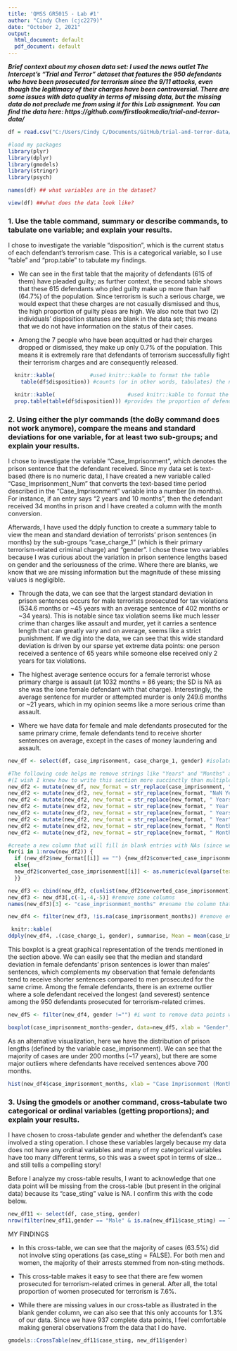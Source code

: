 ---
title: 'QMSS GR5015 - Lab #1'
author: "Cindy Chen (cjc2279)"
date: "October 2, 2021"
output:
  html_document: default
  pdf_document: default
---

__*Brief context about my chosen data set: I used the news outlet The Intercept's "Trial and Terror" dataset that features the 950 defendants who have been prosecuted for terrorism since the 9/11 attacks, even though the legitimacy of their charges have been controversial.  There are some issues with data quality in terms of missing data, but the missing data do not preclude me from using it for this Lab assignment.  You can find the data here: https://github.com/firstlookmedia/trial-and-terror-data/ *__

```{r setup, include=FALSE}
df = read.csv("C:/Users/Cindy C/Documents/GitHub/trial-and-terror-data/trial-and-terror.csv")

#load my packages
library(plyr)
library(dplyr)
library(gmodels)
library(stringr)
library(psych)
```

```{r variable names}
names(df) ## what variables are in the dataset?
```

```{r view data, eval = FALSE}
view(df) ##what does the data look like?
```
### 1. Use the table command, summary or describe commands, to tabulate one variable; and explain your results.

I chose to investigate the variable "disposition", which is the current status of each defendant's terrorism case.  This is a categorical variable, so I use "table" and "prop.table" to tabulate my findings.

* We can see in the first table that the majority of defendants (615 of them) have pleaded guilty; as further context, the second table shows that these 615 defendants who pled guilty make up more than half (64.7%) of the population.  Since terrorism is such a serious charge, we would expect that these charges are not casually dismissed and thus, the high proportion of guilty pleas are high.  We also note that two (2) individuals' disposition statuses are blank in the data set; this means that we do not have information on the status of their cases.

* Among the 7 people who have been acquitted or had their charges dropped or dismissed, they make up only 0.7% of the population.  This means it is extremely rare that defendants of terrorism successfully fight their terrorism charges and are consequently released.

```{r table 1}
  knitr::kable(           #used knitr::kable to format the table
    table(df$disposition)) #counts (or in other words, tabulates) the number of defendants by their disposition status 
```

``` {r table 2 - proportions}
  knitr::kable(                       #used knitr::kable to format the table
  prop.table(table(df$disposition))) #provides the proportion of defendants with that specific disposition status
```

### 2. Using either the plyr commands (the doBy command does not work anymore), compare the means and standard deviations for one variable, for at least two sub-groups; and explain your results.

I chose to investigate the variable "Case_Imprisonment", which denotes the prison sentence that the defendant received. Since my data set is text-based (there is no numeric data), I have created a new variable called "Case_Imprisonment_Num" that converts the text-based time period described in the "Case_Imprisonment" variable into a number (in months).  For instance, if an entry says "2 years and 10 months", then the defendant received 34 months in prison and I have created a column with the month conversion.

Afterwards, I have used the ddply function to create a summary table to view the mean and standard deviation of terrorists' prison sentences (in months) by the sub-groups "case_charge_1" (which is their primary terrorism-related criminal charge) and "gender". I chose these two variables because I was curious about the variation in prison sentence lengths based on gender and the seriousness of the crime.  Where there are blanks, we know that we are missing information but the magnitude of these missing values is negligible.

* Through the data, we can see that the largest standard deviation in prison sentences occurs for male terrorists prosecuted for tax violations (534.6 months or ~45 years with an average sentence of 402 months or ~34 years). This is notable since tax violation seems like much lesser crime than charges like assault and murder, yet it carries a sentence length that can greatly vary and on average, seems like a strict punishment. If we dig into the data, we can see that this wide standard deviation is driven by our sparse yet extreme data points: one person received a sentence of 65 years while someone else received only 2 years for tax violations.

* The highest average sentence occurs for a female terrorist whose primary charge is assault (at 1032 months = 86 years; the SD is NA as she was the lone female defendant with that charge).  Interestingly, the average sentence for murder or attempted murder is only 249.6 months or ~21 years, which in my opinion seems like a more serious crime than assault.

* Where we have data for female and male defendants prosecuted for the same primary crime, female defendants tend to receive shorter sentences on average, except in the cases of money laundering and assault.

```{r ddplychart}

new_df <- select(df, case_imprisonment, case_charge_1, gender) #isolates the column that I want to convert from a string to a number, along with the subgroups I need for my table

#The following code helps me remove strings like "Years" and "Months" and instead, write a formula that will calculate months
#(I wish I knew how to write this section more succinctly than multiple lines of code)
new_df2 <- mutate(new_df, new_format = str_replace(case_imprisonment, "NaN Years", "NaN"))
new_df2 <- mutate(new_df2, new_format = str_replace(new_format, "NaN Year", "NaN"))
new_df2 <- mutate(new_df2, new_format = str_replace(new_format, " Years and ","*12+"))
new_df2 <- mutate(new_df2, new_format = str_replace(new_format, " Year and ","*12+"))
new_df2 <- mutate(new_df2, new_format = str_replace(new_format, " Years","*12"))
new_df2 <- mutate(new_df2, new_format = str_replace(new_format, " Year","*12"))
new_df2 <- mutate(new_df2, new_format = str_replace(new_format, " Months",""))
new_df2 <- mutate(new_df2, new_format = str_replace(new_format, " Month",""))

#create a new column that will fill in blank entries with NAs (since we don't want blank entries to affect our mean and stdev calculations) and complete the math to arrive at months
for(i in 1:nrow(new_df2)) {
  if (new_df2$new_format[[i]] == "") {new_df2$converted_case_imprisonment[[i]] <- NA}
  else{
  new_df2$converted_case_imprisonment[[i]] <- as.numeric(eval(parse(text = new_df2$new_format[[i]])))
  }}

new_df3 <- cbind(new_df2, c(unlist(new_df2$converted_case_imprisonment))) #since the new column we created is a list, we must unlist it, vectorize it, and then column bind it
new_df3 <- new_df3[,c(-1,-4,-5)] #remove some columns
names(new_df3)[3] <- "case_imprisonment_months" #rename the column that shows the duration of case imprisonment in months

new_df4 <- filter(new_df3, !is.na(case_imprisonment_months)) #remove entries where the case imprisonment length is NA; this does not affect our stdev or mean calculation

 knitr::kable(  
ddply(new_df4, .(case_charge_1, gender), summarise, Mean = mean(case_imprisonment_months, na.rm = T), SD = sd(case_imprisonment_months, na.rm = T)))
```

This boxplot is a great graphical representation of the trends mentioned in the section above.  We can easily see that the median and standard deviation in female defendants' prison sentences is lower than males' sentences, which complements my observation that female defendants tend to receive shorter sentences compared to men prosecuted for the same crime.  Among the female defendants, there is an extreme outlier where a sole defendant received the longest (and severest) sentence among the 950 defendants prosecuted for terrorism-related crimes.

```{r boxplot_case_imprisonment}
new_df5 <- filter(new_df4, gender !="") #i want to remove data points where gender is blank in my data set so that my boxplot will have a breakout between female vs. male, rather than a third column for unknowns

boxplot(case_imprisonment_months~gender, data=new_df5, xlab = "Gender", ylab = "Prison Sentence (Months)", main = "Boxplot of Prison Sentence vs. Terrorist Defendant Gender")
```

As an alternative visualization, here we have the distribution of prison lengths (defined by the variable case_imprisonment). We can see that the majority of cases are under 200 months (~17 years), but there are some major outliers where defendants have received sentences above 700 months.
```{r}
hist(new_df4$case_imprisonment_months, xlab = "Case Imprisonment (Months)", main = "Histogram of Terrorism Defendants' Case Imprisonment Terms (in Months)")
```

### 3. Using the gmodels or another command, cross-tabulate two categorical or ordinal variables (getting proportions); and explain your results.

I have chosen to cross-tabulate gender and whether the defendant's case involved a sting operation.  I chose these variables largely because my data does not have any ordinal variables and many of my categorical variables have too many different terms, so this was a sweet spot in terms of size... and still tells a compelling story!

Before I analyze my cross-table results, I want to acknowledge that one data point will be missing from the cross-table (but present in the original data) because its "case_sting" value is NA.  I confirm this with the code below.

```{r confirm missing value}
new_df11 <- select(df, case_sting, gender)
nrow(filter(new_df11,gender == "Male" & is.na(new_df11$case_sting) == T)) #since we know there are 950 data points but only 949 show up in the cross-table, we must account for the difference. In this case, we see that one data point does not have a "case_sting" data point.
```

MY FINDINGS

* In this cross-table, we can see that the majority of cases (63.5%) did not involve sting operations (as case_sting = FALSE).  For both men and women, the majority of their arrests stemmed from non-sting methods.

* This cross-table makes it easy to see that there are few women prosecuted for terrorism-related crimes in general. After all, the total proportion of women prosecuted for terrorism is 7.6%.

* While there are missing values in our cross-table as illustrated in the blank gender column, we can also see that this only accounts for 1.3% of our data.  Since we have 937 complete data points, I feel comfortable making general observations from the data that I do have.

```{r final tabulation}
gmodels::CrossTable(new_df11$case_sting, new_df11$gender) 
```
